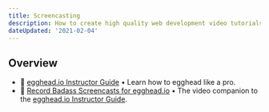 ```yaml
---
title: Screencasting
description: How to create high quality web development video tutorials.
dateUpdated: '2021-02-04'
---
```


## Overview

- 📖 [egghead.io Instructor Guide](https://howtoegghead.com/instructor/) • Learn how to egghead like a pro.
- 📖 [Record Badass Screencasts for egghead.io](https://egghead.io/courses/record-badass-screencasts-for-egghead-io) • The video companion to the [egghead.io Instructor Guide](https://howtoegghead.com/instructor/).